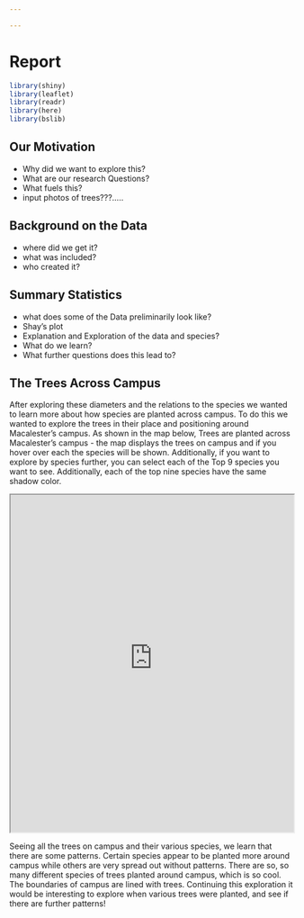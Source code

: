 ```yaml
---

---
```


# Report {-}


```r
library(shiny)
library(leaflet)
library(readr)
library(here)
library(bslib)
```


## Our Motivation

- Why did we want to explore this?
- What are our research Questions?
- What fuels this?
- input photos of trees???.....

## Background on the Data

- where did we get it?
- what was included?
- who created it?


## Summary Statistics

- what does some of the Data preliminarily look like?
- Shay's plot
- Explanation and Exploration of the data and species?
- What do we learn?
- What further questions does this lead to?

## The Trees Across Campus

After exploring these diameters and the relations to the species we wanted to learn more about how species are planted across campus. To do this we wanted to explore the trees in their place and positioning around Macalester's campus. As shown in the map below, Trees are planted across Macalester's campus - the map displays the trees on campus and if you hover over each the species will be shown. Additionally, if you want to explore by species further, you can select each of the Top 9 species you want to see. Additionally, each of the top nine species have the same shadow color. 

::: {.center}
<iframe src="https://idsmac-aersog--pair.shinyapps.io/trees/" width="100%" height="600px"></iframe>
:::

Seeing all the trees on campus and their various species, we learn that there are some patterns. Certain species appear to be planted more around campus while others are very spread out without patterns. There are so, so many different species of trees planted around campus, which is so cool. The boundaries of campus are lined with trees. Continuing this exploration it would be interesting to explore when various trees were planted, and see if there are further patterns!
